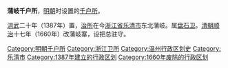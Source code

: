 '''蒲岐千户所'''，[[明朝|明朝]]时设置的[[千户所|千户所]]。

[[洪武|洪武]]二十年（1387年）置，[[治所|治所]]在今[[浙江省|浙江省]][[乐清市|乐清市]]东北蒲岐。属[[盘石卫|盘石卫]]。[[清朝|清朝]][[顺治|顺治]]十七年（1660年）改蒲岐寨，设把总驻守。 
 
{{浙江行政区划小作品}}
[[Category:明朝千户所|Category:明朝千户所]]
[[Category:浙江卫所|Category:浙江卫所]]
[[Category:温州行政区划史|Category:温州行政区划史]]
[[Category:乐清市|Category:乐清市]]
[[Category:1387年建立的行政区划|Category:1387年建立的行政区划]]
[[Category:1660年废除的行政区划|Category:1660年废除的行政区划]]